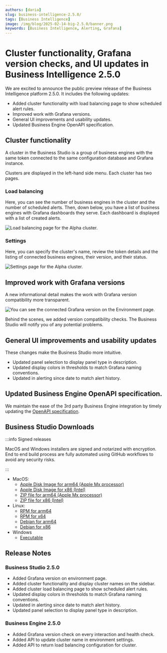 ```yaml
---
authors: [daria]
slug: business-intelligence-2.5.0/
tags: [Business Intelligence]
image: /img/blog/2025-02-14-big-2.5.0/banner.png
keywords: [Business Intelligence, Alerting, Grafana]
---
```



# Cluster functionality, Grafana version checks, and UI updates in Business Intelligence 2.5.0

We are excited to announce the public preview release of the Business Intelligence platform 2.5.0. It includes the following updates:

- Added cluster functionality with load balancing page to show scheduled alert rules.
- Improved work with Grafana versions.
- General UI improvements and usability updates.
- Updated Business Engine OpenAPI specification.

## Cluster functionality

A cluster in the Business Studio is a group of business engines with the same token connected to the same configuration database and Grafana instance.

Clusters are displayed in the left-hand side menu. Each cluster has two pages.

### Load balancing

Here, you can see the number of business engines in the cluster and the number of scheduled alerts. Then, down below, you have a list of business engines with Grafana dashboards they serve. Each dashboard is displayed with a list of created alerts.

<Image
  title="Load balancing page for the Alpha cluster."
  src="/img/blog/2025-02-14-big-2.5.0/cluster-lb.png"
/>

### Settings

Here, you can specify the cluster's name, review the token details and the listing of connected business engines, their version, and their status.

<Image
  title="Settings page for the Alpha cluster."
  src="/img/blog/2025-02-14-big-2.5.0/cluster-settings.png"
/>

## Improved work with Grafana versions

A new informational detail makes the work with Grafana version compatibility more transparent.

<Image
  title="You can see the connected Grafana version on the Environment page."
  src="/img/blog/2025-02-14-big-2.5.0/grafana-version.png"
/>

Behind the scenes, we added version compatibility checks. The Business Studio will notify you of any potential problems.

## General UI improvements and usability updates

These changes make the Business Studio more intuitive.

- Updated panel selection to display panel type in description.
- Updated display colors in thresholds to match Grafana naming conventions.
- Updated in alerting since date to match alert history.

## Updated Business Engine OpenAPI specification.

We maintain the ease of the 3rd party Business Engine integration by timely updating the [OpenAPI specification](/big/api/).

## Business Studio Downloads

:::info Signed releases

MacOS and Windows installers are signed and notarized with encryption. End to end build process are fully automated using GitHub workflows to avoid any security risks.

:::

- MacOS:
  - [Apple Disk Image for arm64 (Apple Mx processor)](https://github.com/VolkovLabs/business-intelligence/releases/download/v2.5.0/Business.Studio-2.5.0-arm64.dmg)
  - [Apple Disk Image for x86 (Intel)](https://github.com/VolkovLabs/business-intelligence/releases/download/v2.5.0/Business.Studio-2.5.0-x64.dmg)
  - [ZIP file for arm64 (Apple Mx processor)](https://github.com/VolkovLabs/business-intelligence/releases/download/v2.5.0/Business.Studio-darwin-arm64-2.5.0.zip)
  - [ZIP file for x86 (Intel)](https://github.com/VolkovLabs/business-intelligence/releases/download/v2.5.0/Business.Studio-darwin-x64-2.5.0.zip)
- Linux:
  - [RPM for arm64](https://github.com/VolkovLabs/business-intelligence/releases/download/v2.5.0/business-studio-2.5.0-1.arm64.rpm)
  - [RPM for x64](https://github.com/VolkovLabs/business-intelligence/releases/download/v2.5.0/business-studio-2.5.0-1.x86_64.rpm)
  - [Debian for arm64](https://github.com/VolkovLabs/business-intelligence/releases/download/v2.5.0/business-studio_2.5.0_arm64.deb)
  - [Debian for x86](https://github.com/VolkovLabs/business-intelligence/releases/download/v2.5.0/business-studio_2.5.0_amd64.deb)
- Windows
  - [Executable](https://github.com/VolkovLabs/business-intelligence/releases/download/v2.5.0/Business.Studio-2.5.0.Setup.exe)

## Release Notes

### Business Studio 2.5.0

- Added Grafana version on environment page.
- Added cluster functionality and display cluster names on the sidebar.
- Added cluster load balancing page to show scheduled alert rules.
- Updated display colors in thresholds to match Grafana naming conventions.
- Updated in alerting since date to match alert history.
- Updated panel selection to display panel type in description.

### Business Engine 2.5.0

- Added Grafana version check on every interaction and health check.
- Added API to update cluster name in environment settings.
- Added API to return load balancing configuration for cluster.

<Feedback />
